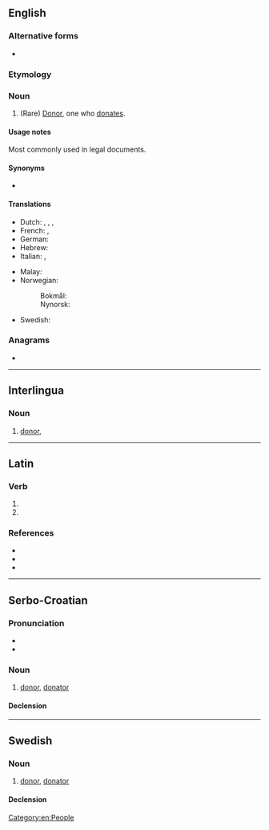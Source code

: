 ==English==

===Alternative forms===
* {{l|en|donatour}} {{qualifier|obsolete}}

===Etymology===
{{suffix|en|donate|or}}

===Noun===
{{en-noun}}

# (Rare) [[donor|Donor]], one who [[donate]]s.

====Usage notes====
Most commonly used in legal documents.

====Synonyms====
* {{l|en|donor}}

====Translations====
{{trans-top|one who donates}}
* Dutch: {{t+|nl|schenker|m}}, {{t+|nl|donateur|m}}, {{t+|nl|begunstiger|m}}, {{t|nl|begiftiger|m}}
* French: {{t+|fr|donateur|m}}, {{t+|fr|donatrice|f}}
* German: {{t+|de|Spender|m}}
* Hebrew: {{t|he|תורם|m|tr=torém|sc=Hebr}}
* Italian: {{t+|it|donatore|m}}, {{t|it|donatrice|f}}
{{trans-mid}}
* Malay: {{t|ms|pederma}}
* Norwegian:
*: Bokmål: {{t+|nb|donator|m}}
*: Nynorsk: {{t|nn|donator|m}}
* Swedish: {{t+|sv|donator}}
{{trans-bottom}}

===Anagrams===
* {{anagrams|en|a=adnoort|odorant|tandoor|tornado}}

[[Category:en:People]]

----

==Interlingua==

===Noun===
{{ia-noun|es}}

# [[donor]], {{l|en|donator}}

----

==Latin==

===Verb===
{{la-verb-form|dōnātor}}

# {{inflection of|dōnō||2|s|futr|pasv|impr|lang=la}}
# {{inflection of|dōnō||3|s|futr|pasv|impr|lang=la}}

===References===
* {{R:L&S}}
* {{R:du Cange}}
* {{R:Gaffiot}}

----

==Serbo-Croatian==

===Pronunciation===
* {{IPA|/dǒnaːtor/|lang=sh}}
* {{hyphenation|do|na|tor|lang=sh}}

===Noun===
{{sh-noun|g=m|head=dònātor}}

# [[donor]], [[#English|donator]]

====Declension====
{{sh-decl-noun
|donator|donatori
|donatora|donatora
|donatoru|donatorima
|donatora|donatore
|donatore|donatori
|donatoru|donatorima
|donatorom|donatorima
}}

----

==Swedish==

===Noun===
{{sv-noun|c}}

# [[donor]], [[#English|donator]]

====Declension====
{{sv-noun-irreg-c|2=donatorn|3=donatorer}}
